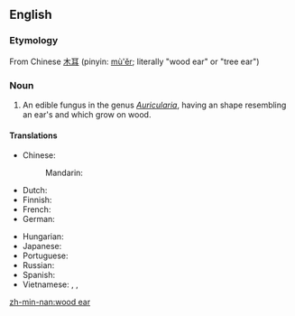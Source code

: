 ==English==
{{rfi}}
{{wikipedia|Auricularia}}
{{wikispecies|Auricularia}}
===Etymology===
From Chinese [[木耳]] (pinyin: [[mù'ěr]]; literally "wood ear" or "tree ear")

===Noun===
{{en-noun|head=[[wood]] [[ear]]|-|s}}

# An edible fungus in the genus ''[[Auricularia]]'', having an shape resembling an ear's and which grow on wood.

====Translations====
{{trans-top|black fungus}}
* Chinese:
*: Mandarin: {{t-|cmn|木耳|tr=mùěr|sc=Hani}}
* Dutch: {{t-|nl|judasoor|n}}
* Finnish: {{t-|fi|juudaksenkorva}}
* French: {{t-|fr|oreille de Judas|f}}
* German: {{t+|de|Judasohr|n}}
{{trans-mid}}
* Hungarian: {{t-|hu|júdásfüle}}
* Japanese: {{t-|ja|木耳|tr=キクラゲ, kikurage}}
* Portuguese: {{t-|pt|orelha-de-judas|f}}
* Russian: {{t-|ru|иудино ухо|n|tr=iúdino úxo|sc=Cyrl}}
* Spanish: {{t+|es|oreja de Judas|f}}
* Vietnamese: {{t+|vi|mộc nhĩ}}, {{t-|vi|mộc nhĩ đen}}, {{t-|vi|nấm mèo}}
{{trans-bottom}}

[[zh-min-nan:wood ear]]